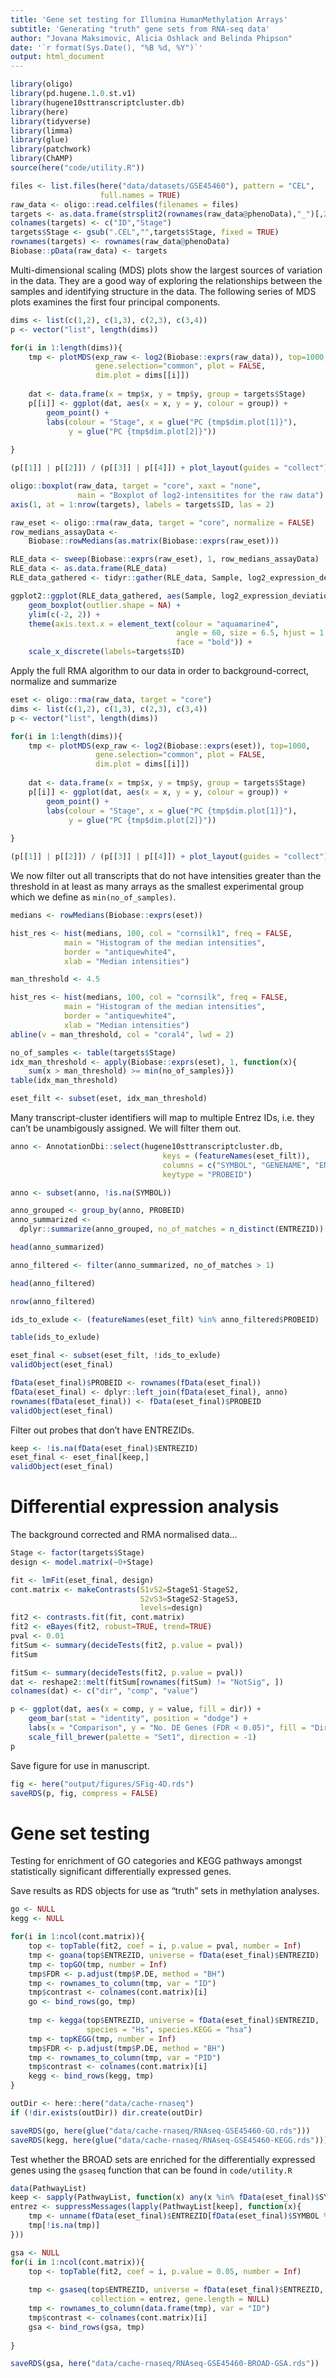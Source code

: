 ```yaml
---
title: 'Gene set testing for Illumina HumanMethylation Arrays'
subtitle: 'Generating "truth" gene sets from RNA-seq data'
author: "Jovana Maksimovic, Alicia Oshlack and Belinda Phipson"
date: '`r format(Sys.Date(), "%B %d, %Y")`'
output: html_document
---
```


```r
library(oligo)
library(pd.hugene.1.0.st.v1)
library(hugene10sttranscriptcluster.db)
library(here)
library(tidyverse)
library(limma)
library(glue)
library(patchwork)
library(ChAMP)
source(here("code/utility.R"))
```


```r
files <- list.files(here("data/datasets/GSE45460"), pattern = "CEL",
                    full.names = TRUE)
raw_data <- oligo::read.celfiles(filenames = files)
targets <- as.data.frame(strsplit2(rownames(raw_data@phenoData),"_")[,2:3])
colnames(targets) <- c("ID","Stage")
targets$Stage <- gsub(".CEL","",targets$Stage, fixed = TRUE)
rownames(targets) <- rownames(raw_data@phenoData)
Biobase::pData(raw_data) <- targets
```

Multi-dimensional scaling (MDS) plots show the largest sources of variation in the data. They are a good way of exploring the relationships between the samples and identifying structure in the data. The following series of MDS plots examines the first four principal components. 

```r
dims <- list(c(1,2), c(1,3), c(2,3), c(3,4))
p <- vector("list", length(dims))

for(i in 1:length(dims)){
    tmp <- plotMDS(exp_raw <- log2(Biobase::exprs(raw_data)), top=1000, 
                   gene.selection="common", plot = FALSE,
                   dim.plot = dims[[i]])
    
    dat <- data.frame(x = tmp$x, y = tmp$y, group = targets$Stage)
    p[[i]] <- ggplot(dat, aes(x = x, y = y, colour = group)) +
        geom_point() +
        labs(colour = "Stage", x = glue("PC {tmp$dim.plot[1]}"),
             y = glue("PC {tmp$dim.plot[2]}"))
    
}

(p[[1]] | p[[2]]) / (p[[3]] | p[[4]]) + plot_layout(guides = "collect")
```

```r
oligo::boxplot(raw_data, target = "core", xaxt = "none",
               main = "Boxplot of log2-intensitites for the raw data")
axis(1, at = 1:nrow(targets), labels = targets$ID, las = 2)
```

```r
raw_eset <- oligo::rma(raw_data, target = "core", normalize = FALSE)
row_medians_assayData <- 
    Biobase::rowMedians(as.matrix(Biobase::exprs(raw_eset)))

RLE_data <- sweep(Biobase::exprs(raw_eset), 1, row_medians_assayData)
RLE_data <- as.data.frame(RLE_data)
RLE_data_gathered <- tidyr::gather(RLE_data, Sample, log2_expression_deviation)

ggplot2::ggplot(RLE_data_gathered, aes(Sample, log2_expression_deviation)) + 
    geom_boxplot(outlier.shape = NA) + 
    ylim(c(-2, 2)) + 
    theme(axis.text.x = element_text(colour = "aquamarine4", 
                                     angle = 60, size = 6.5, hjust = 1 ,
                                     face = "bold")) + 
    scale_x_discrete(labels=targets$ID)
```

Apply the full RMA algorithm to our data in order to background-correct, normalize and summarize

```r
eset <- oligo::rma(raw_data, target = "core")
dims <- list(c(1,2), c(1,3), c(2,3), c(3,4))
p <- vector("list", length(dims))

for(i in 1:length(dims)){
    tmp <- plotMDS(exp_raw <- log2(Biobase::exprs(eset)), top=1000, 
                   gene.selection="common", plot = FALSE,
                   dim.plot = dims[[i]])
    
    dat <- data.frame(x = tmp$x, y = tmp$y, group = targets$Stage)
    p[[i]] <- ggplot(dat, aes(x = x, y = y, colour = group)) +
        geom_point() +
        labs(colour = "Stage", x = glue("PC {tmp$dim.plot[1]}"),
             y = glue("PC {tmp$dim.plot[2]}"))
    
}

(p[[1]] | p[[2]]) / (p[[3]] | p[[4]]) + plot_layout(guides = "collect")
```

We now filter out all transcripts that do not have intensities greater than the threshold in at least as many arrays as the smallest experimental group which we define as `min(no_of_samples)`.

```r
medians <- rowMedians(Biobase::exprs(eset))

hist_res <- hist(medians, 100, col = "cornsilk1", freq = FALSE, 
            main = "Histogram of the median intensities", 
            border = "antiquewhite4",
            xlab = "Median intensities")
```

```r
man_threshold <- 4.5

hist_res <- hist(medians, 100, col = "cornsilk", freq = FALSE, 
            main = "Histogram of the median intensities",
            border = "antiquewhite4",
            xlab = "Median intensities")
abline(v = man_threshold, col = "coral4", lwd = 2)
```

```r
no_of_samples <- table(targets$Stage)
idx_man_threshold <- apply(Biobase::exprs(eset), 1, function(x){
    sum(x > man_threshold) >= min(no_of_samples)})
table(idx_man_threshold)
```

```r
eset_filt <- subset(eset, idx_man_threshold)
```

Many transcript-cluster identifiers will map to multiple Entrez IDs, i.e.  they can’t be unambigously assigned.
We will filter them out.

```r
anno <- AnnotationDbi::select(hugene10sttranscriptcluster.db,
                                  keys = (featureNames(eset_filt)),
                                  columns = c("SYMBOL", "GENENAME", "ENTREZID"),
                                  keytype = "PROBEID")

anno <- subset(anno, !is.na(SYMBOL))
```
```r
anno_grouped <- group_by(anno, PROBEID)
anno_summarized <- 
  dplyr::summarize(anno_grouped, no_of_matches = n_distinct(ENTREZID))

head(anno_summarized)
```
```r
anno_filtered <- filter(anno_summarized, no_of_matches > 1)

head(anno_filtered)
```
```r
nrow(anno_filtered)
```
```r
ids_to_exlude <- (featureNames(eset_filt) %in% anno_filtered$PROBEID)

table(ids_to_exlude)
```
```r
eset_final <- subset(eset_filt, !ids_to_exlude)
validObject(eset_final)
```
```r
fData(eset_final)$PROBEID <- rownames(fData(eset_final))
fData(eset_final) <- dplyr::left_join(fData(eset_final), anno)
rownames(fData(eset_final)) <- fData(eset_final)$PROBEID 
validObject(eset_final)
```

Filter out probes that don't have ENTREZIDs.

```r
keep <- !is.na(fData(eset_final)$ENTREZID)
eset_final <- eset_final[keep,]
validObject(eset_final)
```

# Differential expression analysis

The background corrected and RMA normalised data...

```r
Stage <- factor(targets$Stage)
design <- model.matrix(~0+Stage)

fit <- lmFit(eset_final, design)
cont.matrix <- makeContrasts(S1vS2=StageS1-StageS2,
                             S2vS3=StageS2-StageS3,
                             levels=design)
fit2 <- contrasts.fit(fit, cont.matrix)
fit2 <- eBayes(fit2, robust=TRUE, trend=TRUE)
pval <- 0.01
fitSum <- summary(decideTests(fit2, p.value = pval))
fitSum
```

```r
fitSum <- summary(decideTests(fit2, p.value = pval))
dat <- reshape2::melt(fitSum[rownames(fitSum) != "NotSig", ])
colnames(dat) <- c("dir", "comp", "value") 

p <- ggplot(dat, aes(x = comp, y = value, fill = dir)) +
    geom_bar(stat = "identity", position = "dodge") +
    labs(x = "Comparison", y = "No. DE Genes (FDR < 0.05)", fill = "Direction") +
    scale_fill_brewer(palette = "Set1", direction = -1)
p
```

Save figure for use in manuscript.

```r
fig <- here("output/figures/SFig-4D.rds")
saveRDS(p, fig, compress = FALSE)
```

# Gene set testing

Testing for enrichment of GO categories and KEGG pathways amongst statistically significant differentially expressed genes.

Save results as RDS objects for use as "truth" sets in methylation analyses.

```r
go <- NULL
kegg <- NULL

for(i in 1:ncol(cont.matrix)){
    top <- topTable(fit2, coef = i, p.value = pval, number = Inf)
    tmp <- goana(top$ENTREZID, universe = fData(eset_final)$ENTREZID)
    tmp <- topGO(tmp, number = Inf)
    tmp$FDR <- p.adjust(tmp$P.DE, method = "BH")
    tmp <- rownames_to_column(tmp, var = "ID")
    tmp$contrast <- colnames(cont.matrix)[i] 
    go <- bind_rows(go, tmp)
        
    tmp <- kegga(top$ENTREZID, universe = fData(eset_final)$ENTREZID, 
                 species = "Hs", species.KEGG = "hsa")
    tmp <- topKEGG(tmp, number = Inf)
    tmp$FDR <- p.adjust(tmp$P.DE, method = "BH")
    tmp <- rownames_to_column(tmp, var = "PID")
    tmp$contrast <- colnames(cont.matrix)[i] 
    kegg <- bind_rows(kegg, tmp)
}

outDir <- here::here("data/cache-rnaseq")
if (!dir.exists(outDir)) dir.create(outDir)

saveRDS(go, here(glue("data/cache-rnaseq/RNAseq-GSE45460-GO.rds")))
saveRDS(kegg, here(glue("data/cache-rnaseq/RNAseq-GSE45460-KEGG.rds")))
```

Test whether the BROAD sets are enriched for the differentially expressed genes using the `gsaseq` function that can be found in `code/utility.R`

```r
data(PathwayList)
keep <- sapply(PathwayList, function(x) any(x %in% fData(eset_final)$SYMBOL))
entrez <- suppressMessages(lapply(PathwayList[keep], function(x){
    tmp <- unname(fData(eset_final)$ENTREZID[fData(eset_final)$SYMBOL %in% x])
    tmp[!is.na(tmp)]
}))

gsa <- NULL
for(i in 1:ncol(cont.matrix)){
    top <- topTable(fit2, coef = i, p.value = 0.05, number = Inf)
    
    tmp <- gsaseq(top$ENTREZID, universe = fData(eset_final)$ENTREZID, 
                  collection = entrez, gene.length = NULL)
    tmp <- rownames_to_column(data.frame(tmp), var = "ID")
    tmp$contrast <- colnames(cont.matrix)[i] 
    gsa <- bind_rows(gsa, tmp)
    
}

saveRDS(gsa, here("data/cache-rnaseq/RNAseq-GSE45460-BROAD-GSA.rds"))
```

